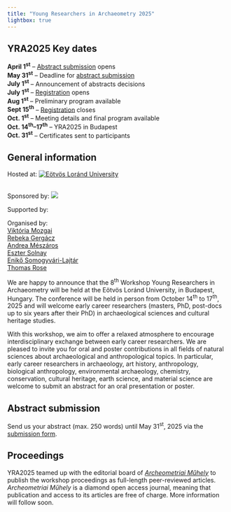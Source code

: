 ```yaml
---
title: "Young Researchers in Archaeometry 2025"
lightbox: true
---
```


::: {.callout-note}
## YRA2025 Key dates
**April 1^st^** -- [Abstract submission](https://forms.gle/txhdzYgtvHt5LEoh6) opens  
**May 31^st^** -- Deadline for [abstract submission](https://forms.gle/txhdzYgtvHt5LEoh6)  
<!-- **June 15^th^** -- **EXTENDED** Deadline for [abstract submission](https://forms.gle/txhdzYgtvHt5LEoh6)  -->
**July 1^st^** -- Announcement of abstracts decisions  
**July 1^st^** -- [Registration](https://forms.gle/vJCm7feYgBijP4FGA) opens  
**Aug 1^st^** -- Preliminary program available  
**Sept 15^th^** -- [Registration](https://forms.gle/vJCm7feYgBijP4FGA) closes  
**Oct. 1^st^** -- Meeting details and final program available  
**Oct. 14^th^--17^th^** -- YRA2025 in Budapest   
**Oct. 31^st^** -- Certificates sent to participants
:::


## General information 

::: {.column-margin}
Hosted at: [![Eötvös Loránd University](https://www.elte.hu/en/images/elte-logo-en-v2.svg)](https://www.elte.hu/en/)  
&nbsp;  

::: {layout="[ 55 , 45 ]"}

::: {#column-empty}
Sponsored by: [![](assets/img/SAS_logo.png)](https://socarchsci.org)
:::
Supported by: 

::: {#column-empty}

:::

:::

Organised by:  
[Viktória Mozgai](team.qmd#viktória-mozgai)  
[Rebeka Gergácz](team.qmd#rebeka-gergácz)  
[Andrea Mészáros](team.qmd#andrea-mészáros)  
[Eszter Solnay](team.qmd#eszter-solnay)  
[Enikő Somogyvári-Lajtár](team.qmd#enikő-somogyvári-lajtár)  
[Thomas Rose](team.qmd#thomas-rose) 

:::

We are happy to announce that the 8^th^ Workshop Young Researchers in Archaeometry will be held at the Eötvös Loránd University, in Budapest, Hungary. The conference will be held in person from October 14^th^ to 17^th^, 2025 and will welcome early career researchers (masters, PhD, post-docs up to six years after their PhD) in archaeological sciences and cultural heritage studies.

With this workshop, we aim to offer a relaxed atmosphere to encourage interdisciplinary exchange between early career researchers. We are pleased to invite you for oral and poster contributions in all fields of natural sciences about archaeological and anthropological topics. In particular, early career researchers in archaeology, art history, anthropology, biological anthropology, environmental archaeology, chemistry, conservation, cultural heritage, earth science, and material science are welcome to submit an abstract for an oral presentation or poster.

## Abstract submission

Send us your abstract (max. 250 words) until  May 31^st^, 2025 <!--**June 15^th^ 2025** (extended deadline)--> via the [submission form](https://forms.gle/txhdzYgtvHt5LEoh6). 


<!-- Abstract submission is closed. The submitted abstracts are now evaluated. -->

<!--
Please register through [this form](https://forms.gle/vJCm7feYgBijP4FGA). Registration is possible for everyone, also if you are not presenting. 

Registration fees are 20 € for students (bachelor, master, PhD) and 30 € for everyone else. SAS members receive a 5 € discount. You can join SAS before 15 September to benefit from the discount. 
-->

## Proceedings
YRA2025 teamed up with the editorial board of *[Archeometriai Műhely](http://www.ace.hu/am/indexe.html)* to publish the workshop proceedings as full-length peer-reviewed articles. *Archeometriai Műhely* is a diamond open access journal, meaning that publication and access to its articles are free of charge. More information will follow soon. 


<!--

More information and a first programme with information about the social events will follow soon. 

## Programme and social events

[You can convert to your local time zone with, e.g., [timeanddate.com](https://www.timeanddate.com/worldclock/converter.html?iso=20241015T090000&p1=680).]{.aside}

All times are given in Eastern European Summer Time (UTC+3). 

Abstracts of all papers can be found in the [abstract repository](abstracts.qmd). 

Lecture halls: 

* Fresnel -- John Ioannides Auditorium (all sessions) 
* Mouskos Auditorium (keynote lecture and movie screening on Wednesday, 16^th^ of October)

Address: [The Cyprus Institute, Kavafi 20, 2121, Aglatzia, Cyprus](https://www.cyi.ac.cy/index.php/contact.html)

Presentations will be streamed on [Zoom](https://us06web.zoom.us/j/88340660574)  
(<https://us06web.zoom.us/j/88340660574> | Meeting ID: 883 4066 0574 | Passcode: 081518)
-->

<!-- 
The text blocks below can be used as template for upcoming announcements 
-->

<!--
## Program

All times are given in Central European Time (UTC+2). 

[You can convert to your local time zone with, e.g., [timeanddate.com](https://www.timeanddate.com/worldclock/converter.html?iso=20231004T090000&p1=37).]{.aside}

::: {.panel-tabset}

## **Oct. 3^rd^**

|||
|--|--------|
|20:00|Icebreaker<br />*[Ratskeller](https://maps.app.goo.gl/yMbpg2o1NwAJbnCU7) (Haaggasse 4, 72070 Tübingen)*|

## **Oct. 4^th^**

|||
|--|--------|
|08:30 -- 09:00|Welcoming and registration|
|09:00 -- 09:15|Opening|
|09:15 -- 09:50|Keynote: **Susanne Greiff**<br />*TBA*|
|||
|09:50 -- 10:10|*Coffee break*|
|||
||**Session 1: Ceramics I and Architecture**|
|10:10 -- 10:30|[*Tracing the cultural and trade relations of the Spanish Empire and the Lesser Caribbean Antilles in the 16^th^ and 17^th^ centuries through ceramic analysis*](abstracts/2024-.qmd)<br />**Sonia Pujals Blanch**, Jaume Buxeda i Garrigós, Roberta  Mentesana|

:::
-->
